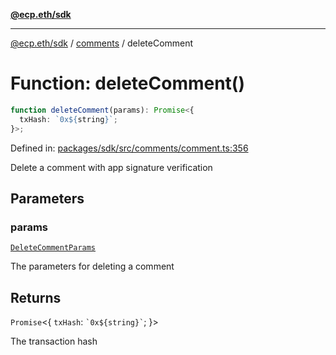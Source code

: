 [**@ecp.eth/sdk**](../../index.mdx)

***

[@ecp.eth/sdk](/sdk-reference/index.mdx) / [comments](/sdk-reference/comments/index.mdx) / deleteComment

# Function: deleteComment()

```ts
function deleteComment(params): Promise<{
  txHash: `0x${string}`;
}>;
```

Defined in: [packages/sdk/src/comments/comment.ts:356](https://github.com/ecp-eth/comments-monorepo/blob/main/packages/sdk/src/comments/comment.ts#L356)

Delete a comment with app signature verification

## Parameters

### params

[`DeleteCommentParams`](/sdk-reference/comments/type-aliases/DeleteCommentParams.mdx)

The parameters for deleting a comment

## Returns

`Promise`\<\{
  `txHash`: `` `0x${string}` ``;
\}\>

The transaction hash
